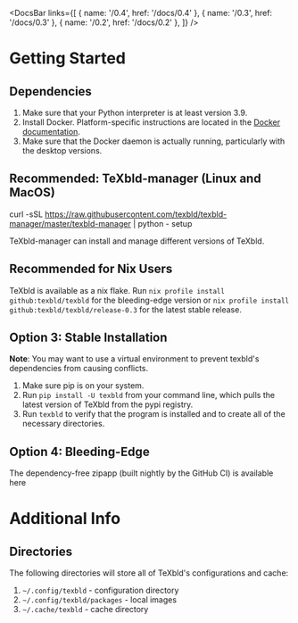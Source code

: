 
<DocsBar
	links={[
		{ name: '/0.4', href: '/docs/0.4' },
		{ name: '/0.3', href: '/docs/0.3' },
		{ name: '/0.2', href: '/docs/0.2' },
	]}
/>

# Getting Started

## Dependencies

1. Make sure that your Python interpreter is at least version 3.9.
2. Install Docker. Platform-specific instructions are located in the [Docker documentation](https://docs.docker.com/get-docker/).
3. Make sure that the Docker daemon is actually running, particularly with the desktop versions.

## Recommended: TeXbld-manager (Linux and MacOS)

<Copy>curl -sSL https://raw.githubusercontent.com/texbld/texbld-manager/master/texbld-manager | python - setup</Copy>

<Link href='https://github.com/texbld/texbld-manager' isExternal>TeXbld-manager</Link> can install and manage different versions of TeXbld.

## Recommended for Nix Users

TeXbld is available as a nix flake. Run `nix profile install github:texbld/texbld` for the bleeding-edge version or `nix profile install github:texbld/texbld/release-0.3` for the latest stable release.

## Option 3: Stable Installation

**Note**: You may want to use a virtual environment to prevent texbld's dependencies from causing conflicts.

1. Make sure pip is on your system.
2. Run `pip install -U texbld` from your command line, which pulls the latest version of TeXbld from the pypi registry.
3. Run `texbld` to verify that the program is installed and to create all of the necessary directories.

## Option 4: Bleeding-Edge

The dependency-free zipapp (built nightly by the GitHub CI) is available <Link href="https://github.com/texbld/texbld/releases/download/nightly/texbld.pyz">here</Link>

# Additional Info

## Directories

The following directories will store all of TeXbld's configurations and cache:

1. `~/.config/texbld` - configuration directory
2. `~/.config/texbld/packages` - local images
3. `~/.cache/texbld` - cache directory
